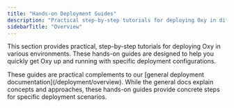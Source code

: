```yaml
---
title: "Hands-on Deployment Guides"
description: "Practical step-by-step tutorials for deploying Oxy in different environments"
sidebarTitle: "Overview"
---
```



This section provides practical, step-by-step tutorials for deploying Oxy in various environments. These hands-on guides are designed to help you quickly get Oxy up and running with specific deployment configurations.

<Note>
  These guides are practical complements to our [general deployment documentation](/deployment/overview). While the general docs explain concepts and approaches, these hands-on guides provide concrete steps for specific deployment scenarios.
</Note>
